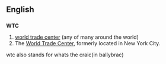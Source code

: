 ==English==
==={{initialism}}===
'''WTC'''

# [[world trade center]] (any of many around the world)
# The [[World Trade Center]], formerly located in New York City.
wtc also stands for whats the craic(in ballybrac)
